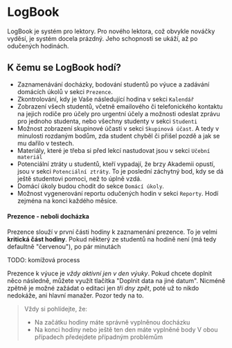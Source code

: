 # LogBook

LogBook je systém pro lektory. Pro nového lektora, což obvykle nováčky vyděsí, je systém docela prázdný. Jeho schopnosti se ukáží, až po odučených hodinách.

## K čemu se LogBook hodí?
* Zaznamenávání docházky, bodování studentů po výuce a zadávání domácích úkolů v sekci `Prezence`. 
* Zkontrolování, kdy je Vaše následující hodina v sekci `Kalendář`
* Zobrazení všech studentů, včetně emailového či telefonického kontaktu na jejich rodiče pro účely pro urgentní účely a možnosti odeslat zprávu pro jednoho studenta, nebo všechny studenty v sekci `Studenti`
* Možnost zobrazení skupinové účasti v sekci `Skupinová účast`. A tedy v minulosti rozdaným bodům, zda student chyběl či přišel pozdě a jak se mu dařilo v testech.
* Materiály, které je třeba si před lekcí nastudovat jsou v sekci `Učební materiál`
* Potenciální ztráty u studentů, kteří vypadají, že brzy Akademii opustí, jsou v sekci `Potenciální ztráty`. To je poslední záchytný bod, kdy se dá ještě studentovi pomoci, než to úplně vzdá.
* Domácí úkoly budou chodit do sekce `Domácí úkoly`.
* Možnost vygenerování reportu odučených hodin v sekci `Reporty`. Hodí zejména na konci každého měsíce.

#### Prezence - neboli docházka
Prezence slouží v první části hodiny k zaznamenání prezence. To je velmi **kritická část hodiny**. Pokud některý ze studentů na hodině není (má tedy defaultně "červenou"), po pár minutách 

TODO: komížová process

Prezence k výuce je *vždy aktivní jen v den výuky*. Pokud chcete doplnit něco následně, můžete využít tlačítka "Doplnit data na jiné datum". Nicméně zpětně je možné zažádat o editaci jen *tři dny zpět*, poté už to nikdo nedokáže, ani hlavní manažer. Pozor tedy na to.

> Vždy si pohlídejte, že:
> * Na začátku hodiny máte správně vyplněnou docházku
> * Na konci hodiny nebo ještě ten den máte vyplněné body
> V obou případech předejdete případným problémům
